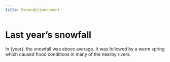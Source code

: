 ```yaml
---
title: Reconditionnement
---
```



# Last year’s snowfall

In {year}, the snowfall was above average.
It was followed by a warm spring which caused
flood conditions in many of the nearby rivers.
